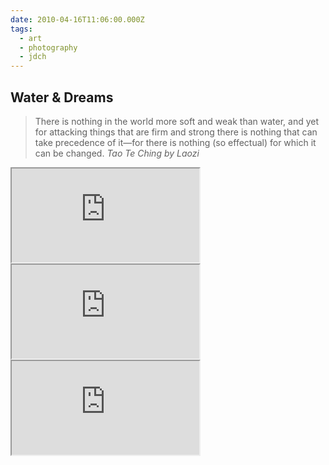 ```yaml
---
date: 2010-04-16T11:06:00.000Z
tags:
  - art
  - photography
  - jdch
---
```

## Water & Dreams

> There is nothing in the world more soft and weak than water, and yet for attacking things that are firm and strong there is nothing that can take precedence of it—for there is nothing (so effectual) for which it can be changed. <cite><i>Tao Te Ching</i> by Laozi</cite>

<div className="my-8">
  <div style={{padding: '56.25% 0 0 0', position: 'relative'}}>
    <iframe
      src="https://player.vimeo.com/video/1002305027?badge=0&amp;autopause=0&amp;player_id=0&amp;app_id=58479;"
      allow="autoplay; fullscreen; picture-in-picture; clipboard-write"
      style={{position: 'absolute', top: 0, left: 0, width: '100%', height: '100%'}}
      title="Water & Dreams Exhibit">
    </iframe>
  </div>
</div>

<div className="my-8">
  <div style={{padding: '75% 0 0 0', position: 'relative'}}>
    <iframe
      src="https://player.vimeo.com/video/1002304992?badge=0&amp;autopause=0&amp;player_id=0&amp;app_id=58479;"
      allow="autoplay; fullscreen; picture-in-picture; clipboard-write"
      style={{position: 'absolute', top: 0, left: 0, width: '100%', height: '100%'}}
      title="Water & Dreams - Blasting">
    </iframe>
  </div>
</div>

<div className="my-8">
  <div style={{padding: '75% 0 0 0', position: 'relative'}}>
    <iframe
      src="https://player.vimeo.com/video/1002305009?badge=0&amp;autopause=0&amp;player_id=0&amp;app_id=58479;"
      allow="autoplay; fullscreen; picture-in-picture; clipboard-write"
      style={{position: 'absolute', top: 0, left: 0, width: '100%', height: '100%'}}
      title="Water & Dreams - Submerged">
    </iframe>
  </div>
</div>

<script src="https://player.vimeo.com/api/player.js"></script>